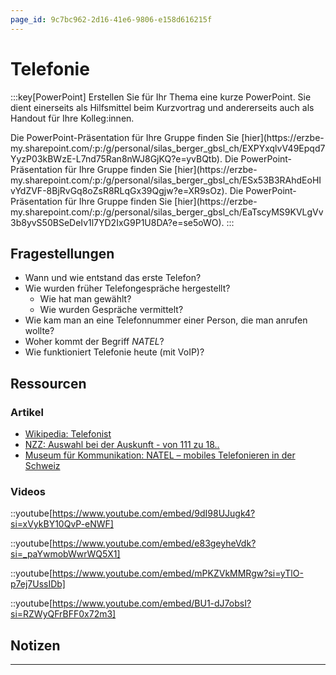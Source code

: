 ```yaml
---
page_id: 9c7bc962-2d16-41e6-9806-e158d616215f
---
```



# Telefonie
:::key[PowerPoint]
Erstellen Sie für Ihr Thema eine kurze PowerPoint. Sie dient einerseits als Hilfsmittel beim Kurzvortrag und andererseits auch als Handout für Ihre Kolleg:innen.

<Restricted id='d94a7bf5-fbbe-41e0-90d8-5fd5a340f55f'>
  Die PowerPoint-Präsentation für Ihre Gruppe finden Sie [hier](https://erzbe-my.sharepoint.com/:p:/g/personal/silas_berger_gbsl_ch/EXPYxqlvV49Epqd7YyzP03kBWzE-L7nd75Ran8nWJ8GjKQ?e=yvBQtb).
</Restricted>

<Restricted id='753cf133-e743-4e34-bd66-ddc76608a34b'>
  Die PowerPoint-Präsentation für Ihre Gruppe finden Sie [hier](https://erzbe-my.sharepoint.com/:p:/g/personal/silas_berger_gbsl_ch/ESx53B3RAhdEoHIvYdZVF-8BjRvGq8oZsR8RLqGx39Qgjw?e=XR9sOz).
</Restricted>

<Restricted id='7fb224d6-1106-43ea-96c6-89674ee0d598'>
  Die PowerPoint-Präsentation für Ihre Gruppe finden Sie [hier](https://erzbe-my.sharepoint.com/:p:/g/personal/silas_berger_gbsl_ch/EaTscyMS9KVLgVv3b8yvS50BSeDeIv1l7YD2IxG9P1U8DA?e=se5oWO).
</Restricted>
:::

## Fragestellungen
- Wann und wie entstand das erste Telefon?
- Wie wurden früher Telefongespräche hergestellt?
  - Wie hat man gewählt?
  - Wie wurden Gespräche vermittelt?
- Wie kam man an eine Telefonnummer einer Person, die man anrufen wollte?
- Woher kommt der Begriff _NATEL_?
- Wie funktioniert Telefonie heute (mit VoIP)?

## Ressourcen
### Artikel
- [Wikipedia: Telefonist](https://de.wikipedia.org/wiki/Telefonist)
- [NZZ: Auswahl bei der Auskunft - von 111 zu 18..](https://www.nzz.ch/articleES79D-ld.391293)
- [Museum für Kommunikation: NATEL – mobiles Telefonieren in der Schweiz](https://www.mfk.ch/austauschen/blog/natel-mobiles-telefonieren-in-der-schweiz)

### Videos
::youtube[https://www.youtube.com/embed/9dI98UJugk4?si=xVykBY10QvP-eNWF]

::youtube[https://www.youtube.com/embed/e83geyheVdk?si=_paYwmobWwrWQ5X1]

::youtube[https://www.youtube.com/embed/mPKZVkMMRgw?si=yTlO-p7ej7UssIDb]

::youtube[https://www.youtube.com/embed/BU1-dJ7obsI?si=RZWyQFrBFF0x72m3]

## Notizen
<QuillV2 id='85bd05d2-9007-4d62-9766-c45c7aa8e6cd' />

---